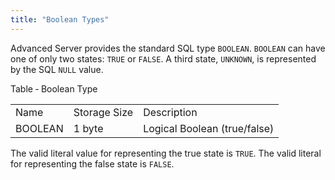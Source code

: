 ```yaml
---
title: "Boolean Types"
---
```


Advanced Server provides the standard SQL type `BOOLEAN`. `BOOLEAN` can have one of only two states: `TRUE` or `FALSE`. A third state, `UNKNOWN`, is represented by the SQL `NULL` value.

Table ‑ Boolean Type

|         |              |                              |
| ------- | ------------ | ---------------------------- |
| Name    | Storage Size | Description                  |
| BOOLEAN | 1 byte       | Logical Boolean (true/false) |

The valid literal value for representing the true state is `TRUE`. The valid literal for representing the false state is `FALSE`.
